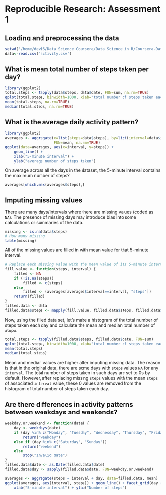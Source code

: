 
# Reproducible Research:  Assessment 1

## Loading and preprocessing the data
```r
setwd('/home/dev16/Data Science Coursera/Data Science in R/Coursera-Data-Science/Reproducible Research')
data<-read.csv('activity.csv')
```


## What is mean total number of steps taken per day?
```r
library(ggplot2)
total.steps <- tapply(data$steps, data$date, FUN=sum, na.rm=TRUE)
qplot(total.steps, binwidth=1000, xlab="total number of steps taken each day")
mean(total.steps, na.rm=TRUE)
median(total.steps, na.rm=TRUE)
```


## What is the average daily activity pattern?
```r
library(ggplot2)
averages <- aggregate(x=list(steps=data$steps), by=list(interval=data$interval),
                      FUN=mean, na.rm=TRUE)
ggplot(data=averages, aes(x=interval, y=steps)) +
    geom_line() +
    xlab("5-minute interval") +
    ylab("average number of steps taken")

```
On average across all the days in the dataset, the 5-minute interval contains
the maximum number of steps?
```r
averages[which.max(averages$steps),]
```

## Imputing missing values

There are many days/intervals where there are missing values (coded as `NA`). The presence of missing days may introduce bias into some calculations or summaries of the data.

```r
missing <- is.na(data$steps)
# How many missing
table(missing)
```
All of the missing values are filled in with mean value for that 5-minute
interval.

```r
# Replace each missing value with the mean value of its 5-minute interval
fill.value <- function(steps, interval) {
    filled <- NA
    if (!is.na(steps))
        filled <- c(steps)
    else
        filled <- (averages[averages$interval==interval, "steps"])
    return(filled)
}
filled.data <- data
filled.data$steps <- mapply(fill.value, filled.data$steps, filled.data$interval)
```

Now, using the filled data set, let's make a histogram of the total number of steps taken each day and calculate the mean and median total number of steps.

```r
total.steps <- tapply(filled.data$steps, filled.data$date, FUN=sum)
qplot(total.steps, binwidth=1000, xlab="total number of steps taken each day")
mean(total.steps)
median(total.steps)
```
Mean and median values are higher after imputing missing data. The reason is
that in the original data, there are some days with `steps` values `NA` for 
any `interval`. The total number of steps taken in such days are set to 0s by
default. However, after replacing missing `steps` values with the mean `steps`
of associated `interval` value, these 0 values are removed from the histogram
of total number of steps taken each day.

## Are there differences in activity patterns between weekdays and weekends?

```r
weekday.or.weekend <- function(date) {
    day <- weekdays(date)
    if (day %in% c("Monday", "Tuesday", "Wednesday", "Thursday", "Friday"))
        return("weekday")
    else if (day %in% c("Saturday", "Sunday"))
        return("weekend")
    else
        stop("invalid date")
}
filled.data$date <- as.Date(filled.data$date)
filled.data$day <- sapply(filled.data$date, FUN=weekday.or.weekend)

averages <- aggregate(steps ~ interval + day, data=filled.data, mean)
ggplot(averages, aes(interval, steps)) + geom_line() + facet_grid(day ~ .) +
    xlab("5-minute interval") + ylab("Number of steps")

```

